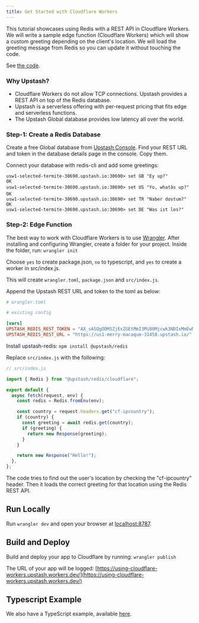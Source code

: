 ```yaml
---
title: Get Started with Cloudflare Workers
---
```


This tutorial showcases using Redis with a REST API in Cloudflare Workers. We will
write a sample edge function (Cloudflare Workers) which will show a custom
greeting depending on the client's location. We will load the greeting
message from Redis so you can update it without touching the code.

See
[the code](https://github.com/upstash/examples/tree/master/examples/using-cloudflare-workers).

### Why Upstash?

- Cloudflare Workers do not allow TCP connections. Upstash provides a REST API
  on top of the Redis database.
- Upstash is a serverless offering with per-request pricing that fits edge
  and serverless functions.
- The Upstash Global database provides low latency all over the world.

### Step-1: Create a Redis Database

Create a free Global database from
[Upstash Console](https://console.upstash.com). Find your REST URL and token in
the database details page in the console. Copy them.

Connect your database with redis-cli and add some greetings:

```shell
usw1-selected-termite-30690.upstash.io:30690> set GB "Ey up?"
OK
usw1-selected-termite-30690.upstash.io:30690> set US "Yo, whatâs up?"
OK
usw1-selected-termite-30690.upstash.io:30690> set TR "Naber dostum?"
OK
usw1-selected-termite-30690.upstash.io:30690> set DE "Was ist los?"
```

### Step-2: Edge Function

The best way to work with Cloudflare Workers is to use
[Wrangler](https://developers.cloudflare.com/workers/get-started/guide). After
installing and configuring Wrangler, create a folder for your project. Inside the
folder, run: `wrangler init`

Choose `yes` to create package.json, `no` to typescript, and `yes` to create a
worker in src/index.js.

This will create `wrangler.toml`, `package.json` and `src/index.js`.

Append the Upstash REST URL and token to the toml as below:

```toml
# wrangler.toml

# existing config

[vars]
UPSTASH_REDIS_REST_TOKEN = "AX_sASQgODM5ZjExZGEtMmI3Mi00Mjcwk3NDIxMmEwNmNkYjVmOGVmZTk5MzQ="
UPSTASH_REDIS_REST_URL = "https://us1-merry-macaque-31458.upstash.io/"
```

Install upstash-redis: `npm install @upstash/redis`

Replace `src/index.js` with the following:

```javascript
// src/index.js

import { Redis } from "@upstash/redis/cloudflare";

export default {
  async fetch(request, env) {
    const redis = Redis.fromEnv(env);

    const country = request.headers.get("cf-ipcountry");
    if (country) {
      const greeting = await redis.get(country);
      if (greeting) {
        return new Response(greeting);
      }
    }

    return new Response("Hello!");
  },
};
```

The code tries to find out the user's location by checking the "cf-ipcountry"
header. Then it loads the correct greeting for that location using the Redis
REST API.

## Run Locally

Run `wrangler dev` and open your browser at
[localhost:8787](http://localhost:8787).

## Build and Deploy

Build and deploy your app to Cloudflare by running: `wrangler publish`

The URL of your app will be logged:
[https://using-cloudflare-workers.upstash.workers.dev/](https://using-cloudflare-workers.upstash.workers.dev/)

## Typescript Example

We also have a TypeScript example, available
[here](https://github.com/upstash/upstash-redis/tree/main/examples/cloudflare-workers-with-typescript).